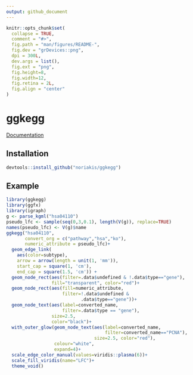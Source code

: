 ```yaml
---
output: github_document
---
```


<!-- README.md is generated from README.Rmd. Please edit that file -->

```r
knitr::opts_chunk$set(
  collapse = TRUE,
  comment = "#>",
  fig.path = "man/figures/README-",
  fig.dev = "grDevices::png",
  dpi = 300L,
  dev.args = list(),
  fig.ext = "png",
  fig.height=8,
  fig.width=12,
  fig.retina = 2L,
  fig.align = "center"
)
```

# ggkegg

[Documentation](https://noriakis.github.io/software/ggkegg)

## Installation

```r
devtools::install_github("noriakis/ggkegg")
```

## Example

```r
library(ggkegg)
library(ggfx)
library(igraph)
g <- parse_kgml("hsa04110")
pseudo_lfc <- sample(seq(0,3,0.1), length(V(g)), replace=TRUE)
names(pseudo_lfc) <- V(g)$name
ggkegg("hsa04110",
       convert_org = c("pathway","hsa","ko"),
       numeric_attribute = pseudo_lfc)+
  geom_edge_link(
    aes(color=subtype),
    arrow = arrow(length = unit(1, 'mm')), 
    start_cap = square(1, 'cm'),
    end_cap = square(1.5, 'cm')) + 
  geom_node_rect(aes(filter=.data$undefined & !.data$type=="gene"),
                 fill="transparent", color="red")+
  geom_node_rect(aes(fill=numeric_attribute,
                     filter=!.data$undefined &
                            .data$type=="gene"))+
  geom_node_text(aes(label=converted_name,
                     filter=.data$type == "gene"),
                 size=2.5,
                 color="black")+
  with_outer_glow(geom_node_text(aes(label=converted_name,
                                     filter=converted_name=="PCNA"),
                                 size=2.5, color="red"),
                  colour="white",
                  expand=4)+
  scale_edge_color_manual(values=viridis::plasma(6))+
  scale_fill_viridis(name="LFC")+
  theme_void()
```
